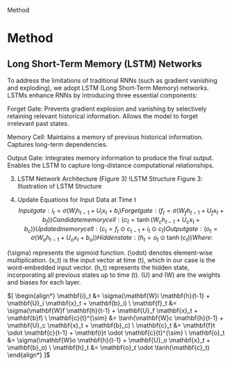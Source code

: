 Method

# Method

## Long Short-Term Memory (LSTM) Networks
To address the limitations of traditional RNNs (such as gradient vanishing and exploding), we adopt LSTM (Long Short-Term Memory) networks. LSTMs enhance RNNs by introducing three essential components:

Forget Gate:
Prevents gradient explosion and vanishing by selectively retaining relevant historical information.
Allows the model to forget irrelevant past states.

Memory Cell:
Maintains a memory of previous historical information.
Captures long-term dependencies.

Output Gate:
Integrates memory information to produce the final output.
Enables the LSTM to capture long-distance computational relationships.

3. LSTM Network Architecture (Figure 3)
!LSTM Structure Figure 3: Illustration of LSTM Structure

4. Update Equations for Input Data at Time t
$$
Input gate: i_t = \sigma(W_i h_{t-1} + U_i x_t + b_i)
Forget gate: (f_t = \sigma(W_f h_{t-1} + U_f x_t + b_f))
Candidate memory cell: (c_{\tilde{t}} = \tanh(W_c h_{t-1} + U_c x_t + b_c))
Updated memory cell: (c_t = f_t \odot c_{t-1} + i_t \odot c_{\tilde{t}})
Output gate: (o_t = \sigma(W_o h_{t-1} + U_o x_t + b_o))
Hidden state: (h_t = o_t \odot \tanh(c_t))
Where:
$$

(\sigma) represents the sigmoid function.
(\odot) denotes element-wise multiplication.
(x_t) is the input vector at time (t), which in our case is the word-embedded input vector.
(h_t) represents the hidden state, incorporating all previous states up to time (t).
(U) and (W) are the weights and biases for each layer.

$[ \begin{align*} \mathbf{i}_t &= \sigma(\mathbf{W}i \mathbf{h}{t-1} + \mathbf{U}_i \mathbf{x}_t + \mathbf{b}_i) \ \mathbf{f}_t &= \sigma(\mathbf{W}f \mathbf{h}{t-1} + \mathbf{U}_f \mathbf{x}_t + \mathbf{b}f) \ \mathbf{c}{t}^{\sim} &= \tanh(\mathbf{W}c \mathbf{h}{t-1} + \mathbf{U}_c \mathbf{x}_t + \mathbf{b}_c) \ \mathbf{c}_t &= \mathbf{f}t \odot \mathbf{c}{t-1} + \mathbf{i}t \odot \mathbf{c}{t}^{\sim} \ \mathbf{o}_t &= \sigma(\mathbf{W}o \mathbf{h}{t-1} + \mathbf{U}_o \mathbf{x}_t + \mathbf{b}_o) \ \mathbf{h}_t &= \mathbf{o}_t \odot \tanh(\mathbf{c}_t) \end{align*} ]$

